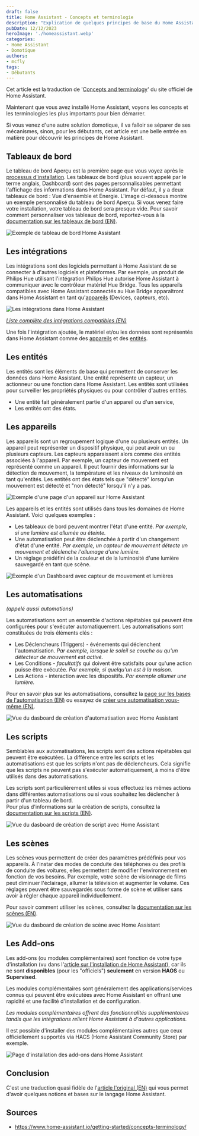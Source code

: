 ```yaml
---
draft: false
title: Home Assistant - Concepts et terminologie
description: "Explication de quelques principes de base du Home Assistant. Cet article est la traduction de 'Concepts and terminology' du site officiel de Home Assistant."
pubDate: 12/12/2023
heroImage: './homeassistant.webp'
categories: 
- Home Assistant
- Domotique
authors: 
- mcfly
tags:
- Débutants
---
```


<Alert type="info">Cet article est la traduction de '[Concepts and terminology](https://www.home-assistant.io/getting-started/concepts-terminology/)' du site officiel de Home Assistant.</Alert>

Maintenant que vous avez installé Home Assistant, voyons les concepts et les terminologies les plus importants pour bien démarrer.

Si vous venez d'une autre solution domotique, il va falloir se séparer de ses mécanismes, sinon, pour les débutants, cet article est une belle entrée en matière pour découvrir les principes de Home Assistant.

## Tableaux de bord

Le tableau de bord Aperçu est la première page que vous voyez après le [processus d'installation](/blog/ha_haos_installation/). Les tableaux de bord (plus souvent appelé par le terme anglais, Dashboard) sont des pages personnalisables permettant l'affichage des informations dans Home Assistant. Par défaut, il y a deux tableaux de bord : Vue d'ensemble et Énergie. L'image ci-dessous montre un exemple personnalisé du tableau de bord Aperçu. Si vous venez faire votre installation, votre tableau de bord sera presque vide. Pour savoir comment personnaliser vos tableaux de bord, reportez-vous à la [documentation sur les tableaux de bord (EN)](https://www.home-assistant.io/dashboards).

![Exemple de tableau de bord Home Assistant](./img/lovelace.png)

## Les intégrations

Les intégrations sont des logiciels permettant à Home Assistant de se connecter à d'autres logiciels et plateformes. Par exemple, un produit de Philips Hue utilisant l'intégration Philips Hue autorise Home Assistant à communiquer avec le contrôleur matériel Hue Bridge. Tous les appareils compatibles avec Home Assistant connectés au Hue Bridge apparaîtront dans Home Assistant en tant qu'[appareils](#les-appareils) (Devices, capteurs, etc).

![Les intégrations dans Home Assistant](./img/integrations-new.png)

*[Liste complète des intégrations compatibles (EN)](https://www.home-assistant.io/integrations)*

Une fois l'intégration ajoutée, le matériel et/ou les données sont représentés dans Home Assistant comme des [appareils](#les-appareils) et des [entités](#les-entités).


## Les entités

Les entités sont les éléments de base qui permettent de conserver les données dans Home Assistant. Une entité représente un capteur, un actionneur ou une fonction dans Home Assistant. Les entités sont utilisées pour surveiller les propriétés physiques ou pour contrôler d'autres entités.
* Une entité fait généralement partie d'un appareil ou d'un service,
* Les entités ont des états.

## Les appareils
Les appareils sont un regroupement logique d'une ou plusieurs entités.
Un appareil peut représenter un dispositif physique, qui peut avoir un ou plusieurs capteurs. Les capteurs apparaissent alors comme des entités associées à l'appareil. 
Par exemple, un capteur de mouvement est représenté comme un appareil. Il peut fournir des informations sur la détection de mouvement, la température et les niveaux de luminosité en tant qu'entités. 
Les entités ont des états tels que "détecté" lorsqu'un mouvement est détecté et "non détecté" lorsqu'il n'y a pas.

![Exemple d'une page d'un appareil sur Home Assistant](./img/home-assistant-device_01.png)

Les appareils et les entités sont utilisés dans tous les domaines de Home Assistant. Voici quelques exemples :

* Les tableaux de bord peuvent montrer l'état d'une entité. *Par exemple, si une lumière est allumée ou éteinte.*
* Une automatisation peut être déclenchée à partir d'un changement d'état d'une entité. *Par exemple, un capteur de mouvement détecte un mouvement et déclenche l'allumage d'une lumière.*
* Un réglage prédéfini de la couleur et de la luminosité d'une lumière sauvegardé en tant que scène.

![Exemple d'un Dashboard avec capteur de mouvement et lumières](./img/home-assistant-device_02.png)

## Les automatisations
*(appelé aussi automations)*

Les automatisations sont un ensemble d'actions répétables qui peuvent être configurées pour s'exécuter automatiquement. Les automatisations sont constituées de trois éléments clés :
* Les Déclencheurs (Triggers) - événements qui déclenchent l'automatisation. *Par exemple, lorsque le soleil se couche ou qu'un détecteur de mouvement est activé.*
* Les Conditions - *facultatifs* qui doivent être satisfaits pour qu'une action puisse être exécutée. *Par exemple, si quelqu'un est à la maison.*
* Les Actions - interaction avec les dispositifs. *Par exemple allumer une lumière.*

Pour en savoir plus sur les automatisations, consultez la [page sur les bases de l'automatisation (EN)](https://www.home-assistant.io/docs/automation/basics/) ou essayez de [créer une automatisation vous-même (EN)](https://www.home-assistant.io/getting-started/automation).

![Vue du dasboard de création d'automatisation avec Home Assistant](./img/automation-editor.png)

## Les scripts

Semblables aux automatisations, les scripts sont des actions répétables qui peuvent être exécutées.
La différence entre les scripts et les automatisations est que les scripts n'ont pas de déclencheurs. Cela signifie que les scripts ne peuvent pas s'exécuter automatiquement, à moins d'être utilisés dans des automatisations.

Les scripts sont particulièrement utiles si vous effectuez les mêmes actions dans différentes automatisations ou si vous souhaitez les déclencher à partir d'un tableau de bord.  
Pour plus d'informations sur la création de scripts, consultez la [documentation sur les scripts (EN)](https://www.home-assistant.io/integrations/script/).

![Vue du dasboard de création de script avec Home Assistant](./img/script_01.png)

## Les scènes

Les scènes vous permettent de créer des paramètres prédéfinis pour vos appareils. À l'instar des modes de conduite des téléphones ou des profils de conduite des voitures, elles permettent de modifier l'environnement en fonction de vos besoins. 
Par exemple, votre scène de visionnage de films peut diminuer l'éclairage, allumer la télévision et augmenter le volume. Ces réglages peuvent être sauvegardés sous forme de scène et utiliser sans avoir à régler chaque appareil individuellement.

Pour savoir comment utiliser les scènes, consultez la [documentation sur les scènes (EN)](https://www.home-assistant.io/integrations/scene/).

![Vue du dasboard de création de scène avec Home Assistant](./img/scene_02.png)

## Les Add-ons

Les add-ons (ou modules complémentaires) sont fonction de votre type d'installation (vu dans l'[article sur l'installation de Home Assistant](/blog/ha_haos_installation)), car ils ne sont **disponibles** (pour les "officiels") **seulement** en version **HAOS** ou **Supervised**. 

Les modules complémentaires sont généralement des applications/services connus qui peuvent être exécutées avec Home Assistant en offrant une rapidité et une facilité d'installation et de configuration. 

*Les modules complémentaires offrent des fonctionnalités supplémentaires tandis que les intégrations relient Home Assistant à d'autres applications.*

Il est possible d'installer des modules complémentaires autres que ceux officiellement supportés via HACS (Home Assistant Community Store) par exemple.

![Page d'installation des add-ons dans Home Assistant](./img/add-ons.png)

## Conclusion

C'est une traduction quasi fidèle de l'[article l'original (EN)](https://www.home-assistant.io/getting-started/concepts-terminology/) qui vous permet d'avoir quelques notions et bases sur le langage Home Assistant.

## Sources
* https://www.home-assistant.io/getting-started/concepts-terminology/